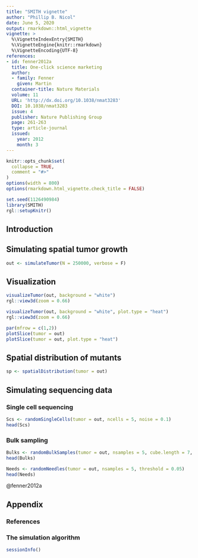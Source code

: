 ```yaml
---
title: "SMITH vignette" 
author: "Phillip B. Nicol"
date: June 5, 2020
output: rmarkdown::html_vignette
vignette: >
  %\VignetteIndexEntry{SMITH}
  %\VignetteEngine{knitr::rmarkdown}
  %\VignetteEncoding{UTF-8}
references:
- id: fenner2012a
  title: One-click science marketing
  author:
  - family: Fenner
    given: Martin
  container-title: Nature Materials
  volume: 11
  URL: 'http://dx.doi.org/10.1038/nmat3283'
  DOI: 10.1038/nmat3283
  issue: 4
  publisher: Nature Publishing Group
  page: 261-263
  type: article-journal
  issued:
    year: 2012
    month: 3
---
```



```r
knitr::opts_chunk$set(
  collapse = TRUE,
  comment = "#>"
)
options(width = 800)
options(rmarkdown.html_vignette.check_title = FALSE)
```

```r
set.seed(1126490984)
library(SMITH)
rgl::setupKnitr()
```

## Introduction 

## Simulating spatial tumor growth 
```r
out <- simulateTumor(N = 250000, verbose = F)
```


## Visualization 
```r
visualizeTumor(out, background = "white")
rgl::view3d(zoom = 0.66)
```

```r
visualizeTumor(out, background = "white", plot.type = "heat")
rgl::view3d(zoom = 0.66)
```

```r
par(mfrow = c(1,2))
plotSlice(tumor = out)
plotSlice(tumor = out, plot.type = "heat")
```

## Spatial distribution of mutants
```r
sp <- spatialDistribution(tumor = out)
```

## Simulating sequencing data 

### Single cell sequencing 

```r
Scs <- randomSingleCells(tumor = out, ncells = 5, noise = 0.1)
head(Scs)
```

### Bulk sampling 
```r
Bulks <- randomBulkSamples(tumor = out, nsamples = 5, cube.length = 7, threshold = 0.05)
head(Bulks)
```


```r
Needs <- randomNeedles(tumor = out, nsamples = 5, threshold = 0.05)
head(Needs)
```

@fenner2012a

## Appendix
### References 

### The simulation algorithm 

```r
sessionInfo()
```

